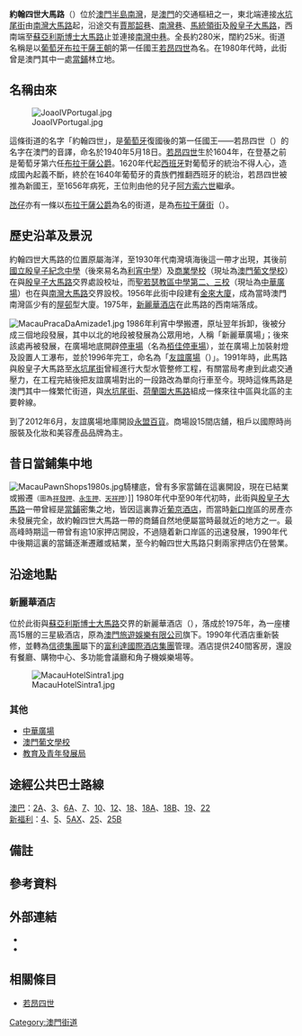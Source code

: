 {{Infobox Macau street
|streetname_zh = 約翰四世大馬路
|streetname_pt = Avenida de D. João IV
|image = Avenida de D. João IV 01.jpg
|caption = 約翰四世大馬路
|namedon = 1940年5月18日
|parish1 = [[大堂區|大堂區]]
|begin1 = [[水坑尾街|水坑尾街]]
|begin2 = [[南灣大馬路|南灣大馬路]]
|junction1 = 賈那韶巷
|junction2 = 南灣巷
|junction3 = [[馬統領街|馬統領街]]
|junction4 = [[馬統領圍|馬統領圍]]
|junction5 = [[殷皇子大馬路|殷皇子大馬路]]
|junction6 = 友誼廣場
|end1 = [[蘇亞利斯博士大馬路|蘇亞利斯博士大馬路]]
|end2 = 南灣中巷
|length = 280
|width = 約25米
}}

'''約翰四世大馬路'''（{{lang-pt|Avenida de D. João IV}}）位於[[澳門半島|澳門半島]][[南灣_(澳門)|南灣]]，是[[澳門|澳門]]的交通樞紐之一，東北端連接[[水坑尾街|水坑尾街]]由[[南灣大馬路|南灣大馬路]]起，沿途交有[[賈那韶巷|賈那韶巷]]、[[南灣巷|南灣巷]]、[[馬統領街|馬統領街]]及[[殷皇子大馬路|殷皇子大馬路]]，西南端至[[蘇亞利斯博士大馬路|蘇亞利斯博士大馬路]]止並連接[[南灣中巷|南灣中巷]]。全長約280米，闊約25米。街道名稱是以[[葡萄牙|葡萄牙]][[布拉干薩王朝|布拉干薩王朝]]的第一任國王[[若昂四世|若昂四世]]為名。在1980年代時，此街曾是澳門其中一處[[當鋪|當鋪]]林立地。
{{multiple image
|align=none
|direction=vertical
|footer=約翰四世大馬路
|image1=MacauAvenidaDeDJoaoIV_1.jpg
|width1=230
|image2=MacauAvenidaDeDJoaoIV_2.jpg
|width2=230
}}

==名稱由來==
{{main|若昂四世}}

[[File:JoaoIVPortugal.jpg|thumb]]

這條街道的名字「約翰四世」，是[[葡萄牙|葡萄牙]]復國後的第一任國王——若昂四世（{{lang|pt|João IV}}）的名字在澳門的音譯，命名於1940年5月18日{{refTag|1={{cite book|title=《澳門市街道及其它地方名冊》
|edition=1993年版
|publisher=[[澳門市政廳|澳門市政廳]]
|chapter=(第一部份) 公共街道|pages=第71頁
}}}}。[[若昂四世|若昂四世]]生於1604年，在登基之前是葡萄牙第六任[[布拉干薩公爵|布拉干薩公爵]]{{refTag|name=澳門百科全書-約翰四世大馬路}}。1620年代起[[西班牙|西班牙]]對葡萄牙的統治不得人心，造成國內起義不斷，終於在1640年葡萄牙的貴族們推翻西班牙的統治，若昂四世被推為新國王，至1656年病死，王位則由他的兒子[[阿方索六世|阿方索六世]]繼承。{{refTag|1={{cite web
|title=Joao IV 'o Restaurador', King of Portugal 1640-1656
|url=http://www.genealogics.org/getperson.php?personID=I00001518&tree=LEO
|publisher=Darrin Lythgoe
|accessdate=2008年10月9日
|archive-date=2021年2月3日
|archive-url=https://web.archive.org/web/20210203051716/https://www.genealogics.org/getperson.php?personID=I00001518&tree=LEO
|dead-url=no
}} }}

[[氹仔|氹仔]]亦有一條以[[布拉干薩|布拉干薩]][[布拉干薩王朝|公爵]]為名的街道，是為[[布拉干薩街|布拉干薩街]]（{{lang|pt|Rua de Bragança}}）{{noteTag|1=[[布拉干薩街|布拉干薩街]]位於[[氹仔|氹仔]]中部，由[[埃武拉街|埃武拉街]]至[[永誠街|永誠街]]呈東南-西北走向，為[[華寶花園|華寶花園]]及[[金利達花園|金利達花園]]等多座屋苑的所在地。}}。

==歷史沿革及景況==
約翰四世大馬路的位置原屬海洋{{refTag|1={{cite journal|journal=《紅藍史地》|issue=3|url=http://www.macaudata.com/macauweb/book106/html/07802.htm|date=1994年12月|publisher=[[澳門培正中學|澳門培正中學]]史地學會|title=新馬路的建築|author=周聖來、余振輝、黎梓榮|deadurl=yes|archiveurl=https://web.archive.org/web/20080123070226/http://www.macaudata.com/macauweb/book106/html/07802.htm|archivedate=2008-01-23}} }}，至1930年代南灣填海後這一帶才出現{{refTag|1={{cite book
|title=《澳門風物誌》
|url=http://www.macaudata.com/macauweb/book141/
|author=唐思
|date=1994年8月
|series=九九澳門回家書系
|publisher=[[澳門基金會|澳門基金會]]
|isbn=7-5057-1421-X
|chapter=填海造地歷史百年
|chapterurl=http://www.macaudata.com/macauweb/book141/html/00401.htm
|access-date=2008-07-14
|archive-url=https://web.archive.org/web/20180818052216/https://www.macaudata.com/macauweb/book141/
|archive-date=2018-08-18
|dead-url=yes
}} }}，其後前[[國立殷皇子紀念中學|國立殷皇子紀念中學]]（後來易名為[[利宵中學|利宵中學]]{{refTag|1=[http://bo.io.gov.mo/bo/i/93/27/declei33_cn.asp 澳門法規 - 第33/93/M號法令]}}{{refTag|1={{cite web
|title=利宵中學
|url=http://www.artmuseum.gov.mo/photodetail.asp?productkey=2007100101002&lc=1
|publisher=[[澳門藝術博物館|澳門藝術博物館]]
|accessdate=2008年7月16日
|archive-date=2008年11月19日
|archive-url=https://web.archive.org/web/20081119193900/http://www.artmuseum.gov.mo/photodetail.asp?productkey=2007100101002&lc=1
|dead-url=no
}} }}）及[[澳門商業學校|商業學校]]{{noteTag|1=在此另一側有一條[[商業學校街|商業學校街]]（{{lang|pt|Rua da Escola Comercial}}），街名亦由此而來。}}（現址為[[澳門葡文學校|澳門葡文學校]]）在與[[殷皇子大馬路|殷皇子大馬路]]交界處設校址，而[[聖若瑟教區中學第二、三校|聖若瑟教區中學第二、三校]]（現址為[[中華廣場_(澳門)|中華廣場]]）也在與[[南灣大馬路|南灣大馬路]]交界設校。1956年此街中段建有[[金來大廈|金來大廈]]，成為當時澳門南灣區少有的[[屋邨|屋邨]]型大廈{{noteTag|1=按《市民日報》報道，[[羅保博士街|羅保博士街]]是在金來大廈落成的時候命名的{{refTag|name=shimin20070323
|1={{cite news|publisher=[[市民日報|市民日報]]
|date=2007年3月23日
|title=(大炮台下) 搞旺市面靠商界
|author=文戈}}}}。而羅保博士街命名於1956年{{refTag|1={{cite book
|title=《澳門市街道及其它地方名冊》|edition=1993年版
|publisher=[[澳門市政廳|澳門市政廳]]
|chapter=(第一部份) 公共街道|pages=第78頁}}}}。
}}。1975年，[[新麗華酒店|新麗華酒店]]在此馬路的西南端落成。

[[File:MacauPracaDaAmizade1.jpg|thumb]]
1986年利宵中學搬遷，原址翌年拆卸，後被分成三個地段發展，其中以北的地段被發展為公眾用地，人稱「新麗華廣場」{{noteTag|1=另外兩個地段則分別被發展為[[澳門華榕大廈|澳門華榕大廈]]及[[中國銀行澳門分行大廈|中國銀行澳門分行大廈]]。}}；後來該處再被發展，在廣場地底開辟[[停車場|停車場]]（名為[[栢佳停車場|栢佳停車場]]），並在廣場上加裝射燈及設置人工瀑布，並於1996年完工，命名為「[[友誼廣場|友誼廣場]]（{{lang|pt|Praça da Amizade}}）」{{refTag|1={{cite book
|title=《澳門風物誌》續篇
|url=http://www.macaudata.com/Macauweb/macauserial/amfwz
|author=唐思
|date=1999年11月
|series=澳門文學叢書
|publisher=中國文聯出版社
|isbn=7-5059-3503-8
|chapter=南灣友誼廣場素描
|chapterurl=http://www.macaudata.com/Macauweb/macauserial/amfwz/html/054.htm
|access-date=2008-07-12
|archive-date=2009-04-05
|archive-url=https://web.archive.org/web/20090405163551/http://www.macaudata.com/Macauweb/macauserial/amfwz/
|dead-url=no
}} }}。1991年時，此馬路與殷皇子大馬路至[[水坑尾街|水坑尾街]]曾經進行大型水管整修工程{{refTag|1={{cite journal
|title=第198/91/M訓令
|journal=澳門政府公報
|date=1991年11月11日
|issue=45
|url=http://bo.io.gov.mo/bo/i/91/45/bo45_cn.asp
|access-date=2008年7月13日
|archive-date=2021年1月28日
|archive-url=https://web.archive.org/web/20210128013809/https://bo.io.gov.mo/bo/i/91/45/bo45_cn.asp
|dead-url=no
}}
}}，有關當局考慮到此處交通壓力，在工程完結後把友誼廣場對出的一段路改為單向行車至今。現時這條馬路是澳門其中一條繁忙街道，與[[水坑尾街|水坑尾街]]、[[荷蘭園大馬路|荷蘭園大馬路]]組成一條來往中區與北區的主要幹線。

到了2012年6月，友誼廣場地庫開設[[永盟百貨|永盟百貨]]。商場設15間店舖，租戶以國際時尚服裝及化妝和美容產品品牌為主。

{{see also|澳門街道#澳門半島幹線}}{{clr}}

==昔日當鋪集中地==
[[File:MacauPawnShops1980s.jpg|thumb]]騎樓底，曾有多家當鋪在這裏開設，現在已結業或搬遷<small>（圖為[[祥發押|祥發押]]、[[永生押|永生押]]、[[天祥押|天祥押]]）</small>{{refTag|1={{Youtube|title=昔日的澳門 Past Macau|id=7bvukR-332A|m=2|s=36}}至2分53秒}}]]
1980年代中至90年代初時，此街與[[殷皇子大馬路|殷皇子大馬路]]一帶曾經是[[當鋪|當鋪]]密集之地，皆因這裏靠近[[葡京酒店|葡京酒店]]，而當時[[新口岸|新口岸]]區的房產亦未發展完全，故約翰四世大馬路一帶的商鋪自然地便屬當時最就近的地方之一。最高峰時期這一帶曾有逾10家押店開設{{refTag|1={{cite book
|title=《澳門工商年鑑》第17回|date=1990年|publisher=[[大眾報|大眾報]]
|chapter=當按押行}}}}，不過隨着新口岸區的迅速發展，1990年代中後期這裏的當鋪逐漸遷離或結業，至今約翰四世大馬路只剩兩家押店仍在營業。

==沿途地點==
===新麗華酒店===
{{main|新麗華酒店}}
位於此街與[[蘇亞利斯博士大馬路|蘇亞利斯博士大馬路]]交界的新麗華酒店（{{lang|en|Hotel Sintra}}），落成於1975年，為一座樓高15層的三星級酒店，原為[[澳門旅遊娛樂有限公司|澳門旅遊娛樂有限公司]]旗下。1990年代酒店重新裝修，並轉為[[信德集團|信德集團]]屬下的[[富利達國際酒店集團|富利達國際酒店集團]]管理。酒店提供240間客房，還設有餐廳、購物中心、多功能會議廳和角子機娛樂場等。{{refTag|1={{cite book|title=《澳門百科全書》|url=http://www.macaudata.com/macauweb/Encyclopedia/index.html|editor=吳志良、楊允中|date=1999年11月|publisher=[[澳門基金會|澳門基金會]]|isbn=972-658-078-1|chapter=新麗華酒店|chapterurl=http://www.macaudata.com/macauweb/Encyclopedia/html/41205.htm|deadurl=yes|archiveurl=https://web.archive.org/web/20080411140924/http://www.macaudata.com/macauweb/Encyclopedia/index.html|archivedate=2008-04-11}}}}{{refTag|1={{cite web|publisher=新麗華酒店|title=Management Group|url=http://www.hotelsintra.com/mgntgrp.htm|accessdate=2009年1月19日|deadurl=yes|archiveurl=https://web.archive.org/web/20090122090051/http://hotelsintra.com/mgntgrp.htm|archivedate=2009年1月22日}}}}

[[File:MacauHotelSintra1.jpg|thumb]]

===其他===
*[[中華廣場_(澳門)|中華廣場]]
*[[澳門葡文學校|澳門葡文學校]]
* [[教育及青年發展局|教育及青年發展局]]

== 途經公共巴士路線 ==
[[澳門公共汽車有限公司|澳巴]]：[[澳門巴士2A路線|2A]]、[[澳門巴士3路線|3]]、[[澳門巴士6A路線|6A]]、[[澳門巴士7路線|7]]、[[澳門巴士10路線|10]]、[[澳門巴士12路線|12]]、[[澳門巴士18路線|18]]、[[澳門巴士18A路線|18A]]、[[澳門巴士18B路線|18B]]、[[澳門巴士19路線|19]]、[[澳門巴士22路線|22]] <br/>
[[澳門新福利公共汽車|新福利]]：[[澳門巴士4路線|4]]、[[澳門巴士5路線|5]]、[[澳門巴士5AX路線|5AX]]、[[澳門巴士25路線|25]]、[[澳門巴士25B路線|25B]]

==備註==
<div class="references-small">
{{NoteFoot}}
</div>

==參考資料==
<div class="references-small">
{{RefFoot|refs=
<ref name="澳門百科全書-約翰四世大馬路">{{cite book|title=《澳門百科全書》|url=http://www.macaudata.com/macauweb/Encyclopedia/index.html|editor=吳志良、楊允中|date=1999年11月|publisher=[[澳門基金會|澳門基金會]]|isbn=972-658-078-1|chapter=約翰四世大馬路|chapterurl=http://www.macaudata.com/macauweb/Encyclopedia/html/28404.htm|deadurl=yes|archiveurl=https://web.archive.org/web/20080411140924/http://www.macaudata.com/macauweb/Encyclopedia/index.html|archivedate=2008-04-11}}</ref>
}}
</div>

==外部連結==
<div class="references-small">
*{{cite journal
|title={{PDF|1=[http://images.io.gov.mo/bo/i/2006/48/despce-343-2006.pdf 第343/2006號行政長官批示]}}
|date=2006年11月27日
|author=澳門特別行政區行政長官辦公室}}
*{{Youtube
|title=賽車遊戲「Project Gotham Racing 4」 中的約翰四世大馬路（2:37-2:45）
|id=TB80i3TYN5Q
}}
</div>

==相關條目==
*[[若昂四世|若昂四世]]

{{coord|22|11|29.48|N|113|32|32.71|E|display=title}}

[[Category:澳門街道|Category:澳門街道]]